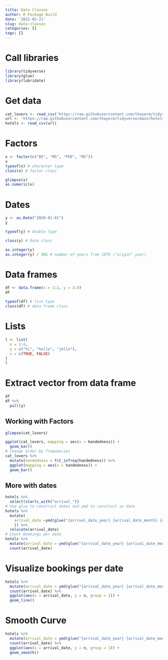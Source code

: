 ```yaml
---
title: Data Classes
author: R Package Build
date: '2022-02-21'
slug: data-classes
categories: []
tags: []
---
```


# Call libraries
```r
library(tidyverse)
library(glue)
library(lubridate)
```
# Get data
```r
cat_lovers <- read_csv('https://raw.githubusercontent.com/thayerm/tidyverse/main/cat-lovers.csv')
url <- 'https://raw.githubusercontent.com/thayerm/tidyverse/main/hotels.csv'
hotels <- read_csv(url)
```
# Factors

```r
x <- factor(c("BS", "MS", "PhD", "MS"))
x
typeof(x) # character type
class(x) # factor class
```

```r
glimpse(x)
as.numeric(x)
```
# Dates
```r
y <- as.Date("2020-01-01")
y

typeof(y) # double type

class(y) # Date class

as.integer(y)
as.integer(y) / 365 # number of years from 1970 ("origin" year)
```
# Data frames
```r
df <- data.frame(x = 1:2, y = 3:4)
df

typeof(df) # list type
class(df) # data frame class
```
# Lists
```r
l <- list(
  x = 1:4,
  y = c("hi", "hello", "jello"),
  z = c(TRUE, FALSE)
)
l
```
# Extract vector from data frame
```r
df 
df %>%
  pull(y)
```

## Working with Factors
```r
glimpse(cat_lovers)

ggplot(cat_lovers, mapping = aes(x = handedness)) +
  geom_bar()
# Change order by frequencies
cat_lovers %>%
  mutate(handedness = fct_infreq(handedness)) %>%
  ggplot(mapping = aes(x = handedness)) +
  geom_bar()
```

## More with dates {.tabset}
```r
hotels %>%
  select(starts_with("arrival_"))
# Use glue to construct dates and ymd to construct as date
hotels %>%
  mutate(
    arrival_date =ymd(glue("{arrival_date_year} {arrival_date_month} {arrival_date_day_of_month}")
    )) %>% 
  relocate(arrival_date)
# Count Bookings per date
hotels %>%
  mutate(arrival_date = ymd(glue("{arrival_date_year} {arrival_date_month} {arrival_date_day_of_month}"))) %>%
  count(arrival_date)
```
# Visualize bookings per date
```r
hotels %>%
  mutate(arrival_date = ymd(glue("{arrival_date_year} {arrival_date_month} {arrival_date_day_of_month}"))) %>%
  count(arrival_date) %>%
  ggplot(aes(x = arrival_date, y = n, group = 1)) +
  geom_line()
```
# Smooth Curve
```r
hotels %>%
  mutate(arrival_date = ymd(glue("{arrival_date_year} {arrival_date_month} {arrival_date_day_of_month}"))) %>% 
  count(arrival_date) %>%
  ggplot(aes(x = arrival_date, y = n, group = 1)) +
  geom_smooth()
```


